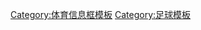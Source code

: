 {{Template category
| type = infobox
| topic = [[足球|足球]]
| description = 
| rhs = 
| container = 
| help = 
}}
[[Category:体育信息框模板|Category:体育信息框模板]]
[[Category:足球模板|Category:足球模板]]